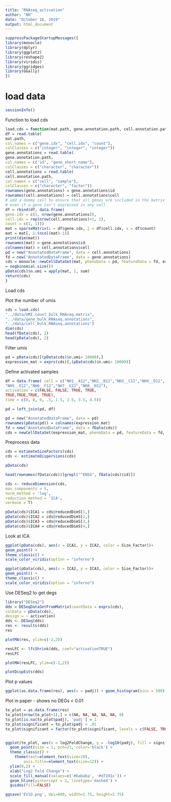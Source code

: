 ---
title: "RNAseq_activation"
author: "NH"
date: "October 16, 2019"
output: html_document
---

```{r}
suppressPackageStartupMessages({
library(monocle)
library(dplyr)
library(ggplot2)
library(reshape2)
library(viridis)
library(ggridges)
library(GGally)
})
```

# load data

```{r}
sessionInfo()
```

Function to load cds

```{r}
load.cds = function(mat.path, gene.annotation.path, cell.annotation.path) {
df = read.table(
mat.path,
col.names = c("gene.idx", "cell.idx", "count"),
colClasses = c("integer", "integer", "integer"))
gene.annotations = read.table(
gene.annotation.path,
col.names = c("id", "gene_short_name"),
colClasses = c("character", "character"))
cell.annotations = read.table(
cell.annotation.path,
col.names = c("cell", "sample"),
colClasses = c("character", "factor"))
rownames(gene.annotations) = gene.annotations$id
rownames(cell.annotations) = cell.annotations$cell
# add a dummy cell to ensure that all genes are included in the matrix
# even if a gene isn't expressed in any cell
df = rbind(df, data.frame(
gene.idx = c(1, nrow(gene.annotations)),
cell.idx = rep(nrow(cell.annotations)+1, 2),
count = c(1, 1)))
mat = sparseMatrix(i = df$gene.idx, j = df$cell.idx, x = df$count)
mat = mat[, 1:(ncol(mat)-1)]
print(dim(mat))
rownames(mat) = gene.annotations$id
colnames(mat) = cell.annotations$cell
pd = new("AnnotatedDataFrame", data = cell.annotations)
fd = new("AnnotatedDataFrame", data = gene.annotations)
cds = monocle::newCellDataSet(mat, phenoData = pd, featureData = fd, expressionFamily
= negbinomial.size())
pData(cds)$n.umi = apply(mat, 2, sum)
return(cds)
}
```

Load cds

Plot the number of umis 

```{r}
cds = load.cds(
"../data/UMI.count_bulk_RNAseq.matrix",
"../data/gene_bulk_RNAseq.annotations",
"../data/cell_bulk_RNAseq.annotations")
dim(cds)
head(fData(cds), 2)
head(pData(cds), 2)
```

Filter umis

```{r}
pd = pData(cds)[(pData(cds)$n.umi> 10000),]
expression_mat = exprs(cds)[,(pData(cds)$n.umi> 10000)]
```

Define activated samples

```{r}
df = data.frame( cell = c("NH1__A12","NH2__B12","NH3__C12","NH4__D12",
"NH5__E12","NH6__F12","NH7__G12","NH8__H12"),
activation = c(FALSE, FALSE, TRUE, TRUE,
TRUE,TRUE,TRUE, TRUE),
time = c(0, 0, 6, .5, 1.5, 2.5, 3.5, 4.5))
```

```{r}
pd = left_join(pd, df)
```

```{r}
pd = new("AnnotatedDataFrame", data = pd)
rownames(pData(pd)) = colnames(expression_mat)
fd = new("AnnotatedDataFrame", data = fData(cds))
cds = newCellDataSet(expression_mat, phenoData = pd, featureData = fd, expressionFamily = negbinomial.size())
```

Preprocess data

```{r}
cds = estimateSizeFactors(cds)
cds <- estimateDispersions(cds)
```


```{r}
pData(cds)
```

```{r}
head(rownames(fData(cds))[grepl("^ENSG", fData(cds)$id)])
```

```{r}
cds <- reduceDimension(cds,
max_components = 5,
norm_method = 'log',
reduction_method = 'ICA',
verbose = T)
```

```{r}
pData(cds)$ICA1 = cds@reducedDimS[1,]
pData(cds)$ICA2 = cds@reducedDimS[2,]
pData(cds)$ICA3 = cds@reducedDimS[3,]
pData(cds)$ICA4 = cds@reducedDimS[4,]
```

Look at ICA

```{r}
ggplot(pData(cds), aes(x = ICA1, y = ICA2, color = Size_Factor))+
geom_point() +
theme_classic() +
scale_color_viridis(option = "inferno")
```

```{r}
ggplot(pData(cds), aes(x = ICA2, y = ICA3, color = Size_Factor))+
geom_point() +
theme_classic() +
scale_color_viridis(option = "inferno")
```

Use DESeq2 to get degs

```{r}
library("DESeq2")
dds = DESeqDataSetFromMatrix(countData = exprs(cds),
colData = pData(cds),
design = ~ activation)
dds <- DESeq(dds)
res <- results(dds)
res
```

```{r}
plotMA(res, ylim=c(-2,2))
```

```{r}
resLFC <- lfcShrink(dds, coef="activationTRUE")
resLFC
```

```{r}
plotMA(resLFC, ylim=c(-2,2))
```

```{r}
plotDispEsts(dds)
```

Plot p values

```{r}
ggplot(as.data.frame(res), aes(x = padj)) + geom_histogram(bins = 500) + theme_classic()
```

Plot in paper - shows no DEGs < 0.01

```{r}
to_plot = as.data.frame(res)
to_plot[nrow(to_plot+1),] = c(NA, NA, NA, NA, NA, 0)
to_plot[is.na(to_plot$padj), 'padj'] = 1
to_plot$significant = to_plot$padj < .01
to_plot$significant = factor(to_plot$significant, levels = c(FALSE, TRUE), ordered=T)


ggplot(to_plot, aes(x = log2FoldChange, y = -log10(padj), fill = significant)) +
  geom_point(size = 1, pch=21, color='black') +
  theme_classic() +
    theme(text=element_text(size=10),
        axis.title=element_text(size=12)) +
  ylim(0,2) +
  xlab("Log2 Fold Change") +
  scale_fill_manual(values=c('#bababa', '#d7191c')) +
  geom_hline(yintercept = 2, linetype='dashed') +
  guides(fill=FALSE)

ggsave('EV1D.png', dpi=600, width=2.75, height=2.75)
```

